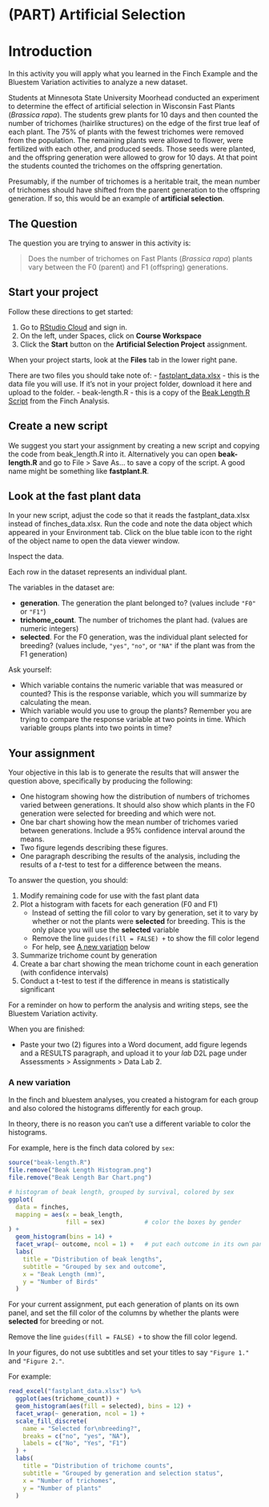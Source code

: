 # (PART) Artificial Selection {-}

# Introduction

In this activity you will apply what you learned in the Finch Example and the Bluestem Variation activities to analyze a new dataset.

Students at Minnesota State University Moorhead conducted an experiment to determine the effect of artificial selection in Wisconsin Fast Plants (*Brassica rapa*). The students grew plants for 10 days and then counted the number of trichomes (hairlike structures) on the edge of the first true leaf of each plant. The 75% of plants with the fewest trichomes were removed from the population. The remaining plants were allowed to flower, were fertilized with each other, and produced seeds. Those seeds were planted, and the offspring generation were allowed to grow for 10 days. At that point the students counted the trichomes on the offspring genertation.

Presumably, if the number of trichomes is a heritable trait, the mean number of trichomes should have shifted from the parent generation to the offspring generation. If so, this would be an example of **artificial selection**.

## The Question

The question you are trying to answer in this activity is:

<blockquote class="text-success">Does the number of trichomes on Fast Plants (<i>Brassica rapa</i>) plants vary between the F0 (parent) and F1 (offspring) generations.</blockquote>

## Start your project

Follow these directions to get started:

1. Go to [RStudio Cloud](https://rstudio.cloud/) and sign in. 
2. On the left, under Spaces, click on **Course Workspace**
3. Click the **Start** button on the **Artificial Selection Project** assignment.

When your project starts, look at the **Files** tab in the lower right pane.

There are two files you should take note of:
- [fastplant_data.xlsx](fastplant_data.xlsx) - this is the data file you will use. If it's not in your project folder, download it here and upload to the folder.
- beak-length.R - this is a copy of the [Beak Length R Script](beak-length-script.html) from the Finch Analysis.

## Create a new script

We suggest you start your assignment by creating a new script and copying the code from beak_length.R into it. Alternatively you can open **beak-length.R** and go to File > Save As... to save a copy of the script. A good name might be something like **fastplant.R**.

## Look at the fast plant data

In your new script, adjust the code so that it reads the fastplant_data.xlsx instead of finches_data.xlsx. Run the code and note the data object which appeared in your Environment tab. Click on the blue table icon to the right of the object name to open the data viewer window.

Inspect the data.

Each row in the dataset represents an individual plant.

The variables in the dataset are:

- **generation**. The generation the plant belonged to? (values include `"F0"` or `"F1"`)
- **trichome_count**. The number of trichomes the plant had. (values are numeric integers)
- **selected**. For the F0 generation, was the individual plant selected for breeding? (values include, `"yes"`, `"no"`, or `"NA"` if the plant was from the F1 generation)

Ask yourself:

- Which variable contains the numeric variable that was measured or counted? This is the response variable, which you will summarize by calculating the mean.
- Which variable would you use to group the plants? Remember you are trying to compare the response variable at two points in time. Which variable groups plants into two points in time?

## Your assignment

Your objective in this lab is to generate the results that will answer the question above, specifically by producing the following:

- One histogram showing how the distribution of numbers of trichomes varied between generations. It should also show which plants in the F0 generation were selected for breeding and which were not.
- One bar chart showing how the mean number of trichomes varied between generations. Include a 95% confidence interval around the means.
- Two figure legends describing these figures.
- One paragraph describing the results of the analysis, including the results of a *t*-test to test for a difference between the means.

To answer the question, you should:

1. Modify remaining code for use with the fast plant data
2. Plot a histogram with facets for each generation (F0 and F1)
    - Instead of setting the fill color to vary by generation, set it to vary by whether or not the plants were **selected** for breeding. This is the only place you will use the **selected** variable
    - Remove the line `guides(fill = FALSE) +` to show the fill color legend
    - For help, see [A new variation] below
3. Summarize trichome count by generation
4. Create a bar chart showing the mean trichome count in each generation (with confidence intervals)
5. Conduct a t-test to test if the difference in means is statistically significant

For a reminder on how to perform the analysis and writing steps, see the Bluestem Variation activity.

When you are finished:

- Paste your two (2) figures into a Word document, add figure legends and a RESULTS paragraph, and upload it to your *lab* D2L page under Assessments > Assignments > Data Lab 2.

### A new variation

In the finch and bluestem analyses, you created a histogram for each group and also colored the histograms differently for each group.

In theory, there is no reason you can't use a different variable to color the histograms.

For example, here is the finch data colored by `sex`:

```r
source("beak-length.R")
file.remove("Beak Length Histogram.png")
file.remove("Beak Length Bar Chart.png")
```

```r
# histogram of beak length, grouped by survival, colored by sex
ggplot(
  data = finches,
  mapping = aes(x = beak_length,
                fill = sex)           # color the boxes by gender
) +
  geom_histogram(bins = 14) +
  facet_wrap(~ outcome, ncol = 1) +   # put each outcome in its own panel
  labs(
    title = "Distribution of beak lengths",
    subtitle = "Grouped by sex and outcome",
    x = "Beak Length (mm)",
    y = "Number of Birds"
  )
```

For your current assignment, put each generation of plants on its own panel, and set the fill color of the columns by whether the plants were **selected** for breeding or not.

Remove the line `guides(fill = FALSE) +` to show the fill color legend.

In *your* figures, do not use subtitles and set your titles to say `"Figure 1."` and `"Figure 2."`.

For example:

```r
read_excel("fastplant_data.xlsx") %>% 
  ggplot(aes(trichome_count)) +
  geom_histogram(aes(fill = selected), bins = 12) +
  facet_wrap(~ generation, ncol = 1) +
  scale_fill_discrete(
    name = "Selected for\nbreeding?",
    breaks = c("no", "yes", "NA"),
    labels = c("No", "Yes", "F1")
  ) +
  labs(
    title = "Distribution of trichome counts",
    subtitle = "Grouped by generation and selection status",
    x = "Number of trichomes",
    y = "Number of plants"
  )
```




